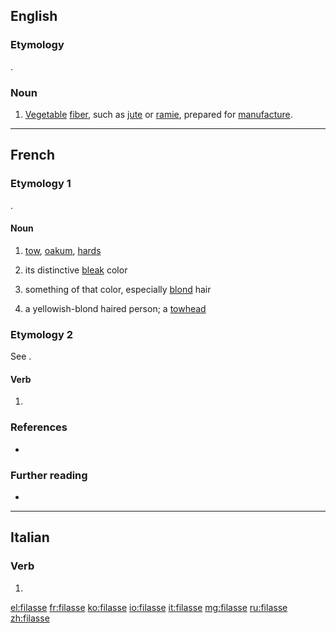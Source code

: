 ==English==

===Etymology===
{{bor|en|fr|filasse}}.

===Noun===
{{en-noun|?}}

# [[vegetable|Vegetable]] [[fiber]], such as [[jute]] or [[ramie]], prepared for [[manufacture]].

----

==French==

===Etymology 1===
{{suffix|fr|fil|asse}}.

====Noun====
{{fr-noun|f}}

# [[tow]], [[oakum]], [[hards]]
# {{lb|fr|by metonymy}} its distinctive [[bleak]] color
# something of that color, especially [[blond]] hair
# {{lb|fr|by extension}} a yellowish-blond haired person; a [[towhead]]

===Etymology 2===
See {{m|fr|filer}}.

====Verb====
{{fr-verb-form}}

# {{inflection of|filer||1|s|impf|subj|lang=fr}}

===References===
* {{R:NPLarousse}}

===Further reading===
* {{R:TLFi}}

----

==Italian==

===Verb===
{{head|it|verb form}}

# {{inflection of|filare||3|s|impf|subj|lang=it}}

[[el:filasse]]
[[fr:filasse]]
[[ko:filasse]]
[[io:filasse]]
[[it:filasse]]
[[mg:filasse]]
[[ru:filasse]]
[[zh:filasse]]
